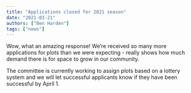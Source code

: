 ```yaml
---
title: "Applications closed for 2021 season"
date: "2021-03-21"
authors: ["Ben Harden"]
tags: ["news"]
---
```


Wow, what an amazing response! We're received so many more applications for plots than we were expecting - really shows how much demand there is for space to grow in our community.

The committee is currently working to assign plots based on a lottery system and we will let successful applicants know if they have been successful by April 1.